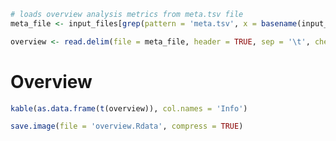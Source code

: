 ```r
# loads overview analysis metrics from meta.tsv file
meta_file <- input_files[grep(pattern = 'meta.tsv', x = basename(input_files))][1]
```

```r
overview <- read.delim(file = meta_file, header = TRUE, sep = '\t', check.names = FALSE)
```

# Overview

```r
kable(as.data.frame(t(overview)), col.names = 'Info')
```

```r
save.image(file = 'overview.Rdata', compress = TRUE)
```

